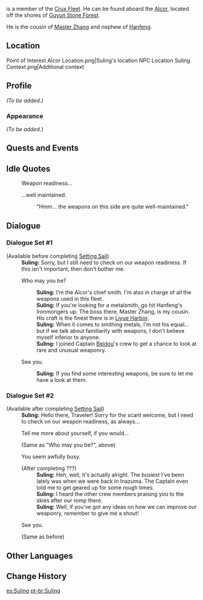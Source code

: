 {{Meta
<!-- REMOVE THIS TEMPLATE AFTER ADDING MISSING INFO -->
|missing_NPC_profile  = yes
}}
{{Character Infobox
|type             = Open-World NPC
|image            = NPC Suling.png
|region           = Liyue
|location         = Liyue
|affiliation      = The Crux
|title            = Ironworker
|relative         = Hanfeng, "Cold Blade"
|relativeNote     = uncle
|relative2        = Master Zhang
|relativeNote2    = cousin
}}
{{Lang|'''Suling'''|zh=夙凌|zh_rm=Sùlíng}} is a member of the [[Crux Fleet]]. He can be found aboard the [[Alcor]], located off the shores of [[Guyun Stone Forest]].

He is the cousin of [[Master Zhang]] and nephew of [[Hanfeng, "Cold Blade"|Hanfeng]].

==Location==
<gallery>
Point of Interest Alcor Location.png|Suling's location
NPC Location Suling Context.png|Additional context
</gallery>

==Profile==
<!-- detailed story/lore information goes here -->
''(To be added.)''

===Appearance===
''(To be added.)''

==Quests and Events==
{{Quests and Events}}

==Idle Quotes==
{{Dialogue Start}}
: {{DIcon|Idle}} Weapon readiness...
: {{DIcon|Idle}} ...well maintained.
:: {{A|VO Suling 01.ogg}} "Hmm... the weapons on this side are quite well-maintained."
{{Dialogue End}}

==Dialogue==
{{Stub Dialogue|Check requirements for alternate dialogue. (May be Inazuma Archon Quest, Act 3?)}}
===Dialogue Set #1===
{{Dialogue Start}}
;(Available before completing [[Setting Sail]])
:'''Suling:''' Sorry, but I still need to check on our weapon readiness. If this isn't important, then don't bother me.
:{{DIcon}} Who may you be?
::'''Suling:''' I'm the Alcor's chief smith. I'm also in charge of all the weapons used in this fleet.
::'''Suling:''' If you're looking for a metalsmith, go hit Hanfeng's Ironmongers up. The boss there, Master Zhang, is my cousin. His craft is the finest there is in [[Liyue Harbor]].
::'''Suling:''' When it comes to smithing metals, I'm not his equal... but if we talk about familiarity with weapons, I don't believe myself inferior to anyone.
::'''Suling:''' I joined Captain [[Beidou]]'s crew to get a chance to look at rare and unusual weaponry.
:{{DIcon}} See you.
::'''Suling:''' If you find some interesting weapons, be sure to let me have a look at them.
{{Dialogue End}}

===Dialogue Set #2===
{{Dialogue Start}}
;(Available after completing [[Setting Sail]])
:'''Suling:''' Hello there, Traveler! Sorry for the scant welcome, but I need to check on our weapon readiness, as always...
:{{DIcon}} Tell me more about yourself, if you would...
:;(Same as "Who may you be?", above)
:{{DIcon}} You seem awfully busy.
:;(After completing ???)
::'''Suling:''' Heh, well, it's actually alright. The busiest I've been lately was when we were back in Inazuma. The Captain even told me to get geared up for some rough times.
::'''Suling:''' I heard the other crew members praising you to the skies after our romp there.
::'''Suling:''' Well, if you've got any ideas on how we can improve our weaponry, remember to give me a shout!
:{{DIcon}} See you.
:;(Same as before)
{{Dialogue End}}

==Other Languages==
{{Other Languages|default_hidden = 1
|en      = Suling
|zhs     = 夙凌
|zhs_rm  = Sùlíng
|zht     = 夙凌
|zht_rm  = Sùlíng
|ja      = スウリン
|ko      = 삼래
|es      = Suling
|fr      = Suling
|ru      = Су Лин
|th      = Suling
|vi      = Suling
|de      = Suling
|id      = Suling
|pt      = Suling
|tr      = Suling
|it      = Suling
}}

==Change History==
{{Change History|1.0}}

[[es:Suling]]
[[pt-br:Suling]]